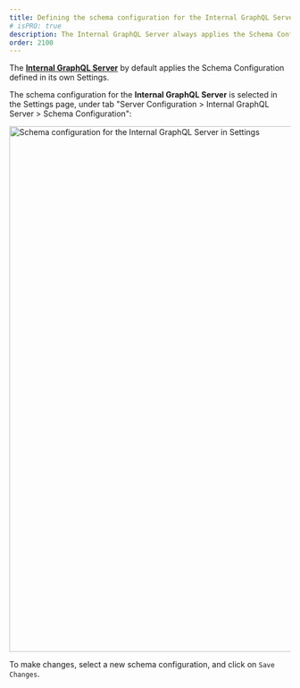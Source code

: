 ```yaml
---
title: Defining the schema configuration for the Internal GraphQL Server
# isPRO: true
description: The Internal GraphQL Server always applies the Schema Configuration defined in its own Settings.
order: 2100
---
```


The **[Internal GraphQL Server](/extensions-reference/internal-graphql-server)** by default applies the Schema Configuration defined in its own Settings.

The schema configuration for the **Internal GraphQL Server** is selected in the Settings page, under tab "Server Configuration > Internal GraphQL Server > Schema Configuration":

<Image
  src="/assets/guides/upstream-pro/settings-schema-configuration-for-internal-graphql-server.png"
  width="1024"
  height="940"
  alt="Schema configuration for the Internal GraphQL Server in Settings"
  caption="Schema configuration for the Internal GraphQL Server in Settings"
/>

To make changes, select a new schema configuration, and click on `Save Changes`.
